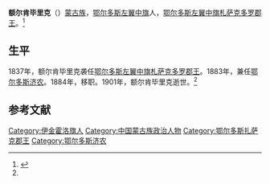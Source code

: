 '''额尔肯毕里克'''（{{bd|？||1901年|}}）[[蒙古族|蒙古族]]，[[鄂尔多斯左翼中旗|鄂尔多斯左翼中旗]]人，[[鄂尔多斯扎萨克郡王|鄂尔多斯左翼中旗札萨克多罗郡王]]。<ref name=cjsh>{{Cite web |url=http://www.cjshl.com/news/view/79# |title=陵寝管理官员济农，成吉思汗陵，2007-08-26 |access-date=2013-06-05 |archive-url=https://web.archive.org/web/20140714165629/http://www.cjshl.com/news/view/79# |archive-date=2014-07-14 |dead-url=yes }}</ref>

==生平==
1837年，额尔肯毕里克袭任[[鄂尔多斯扎萨克郡王|鄂尔多斯左翼中旗札萨克多罗郡王]]。1883年，兼任[[鄂尔多斯济农|鄂尔多斯济农]]。1884年，移职。1901年，额尔肯毕里克逝世。<ref name=cjsh/>

==参考文献==
{{reflist}}

[[Category:伊金霍洛旗人|Category:伊金霍洛旗人]]
[[Category:中国蒙古族政治人物|Category:中国蒙古族政治人物]]
[[Category:鄂尔多斯扎萨克郡王|Category:鄂尔多斯扎萨克郡王]]
[[Category:鄂尔多斯济农|Category:鄂尔多斯济农]]
